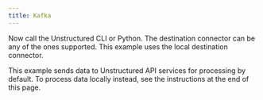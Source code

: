 ```yaml
---
title: Kafka
---
```



<NewDocument />


<SharedContentKafka/>

Now call the Unstructured CLI or Python. The destination connector can be any of the ones supported. This example uses the local destination connector.

This example sends data to Unstructured API services for processing by default. To process data locally instead, see the instructions at the end of this page.


<CodeGroup>
  <KafkaSh />
  <KafkaPyV2 />
  <KafkaPyV1 />
</CodeGroup>


<SharedPartitionByAPIOSS/>